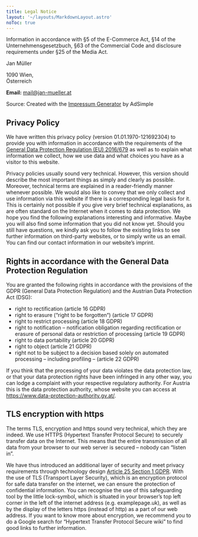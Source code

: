 ```yaml
---
title: Legal Notice
layout: '~/layouts/MarkdownLayout.astro'
noToc: true
---
```


Information in accordance with §5 of the E-Commerce Act, §14 of the Unternehmensgesetzbuch, §63 of the Commercial Code and disclosure requirements under §25 of the Media Act.

Jan Müller

1090 Wien,\
Österreich

**Email:** mail@jan-mueller.at

Source: Created with the [Impressum Generator](https://www.adsimple.at/impressum-generator/) by AdSimple

## Privacy Policy

We have written this privacy policy (version 01.01.1970-121692304) to provide you with information in accordance with the requirements of the [General Data Protection Regulation (EU) 2016/679](https://eur-lex.europa.eu/legal-content/EN/ALL/?uri=celex%3A32016R0679&amp%3Btid=%5Badsimpletextid]) as well as to explain what information we collect, how we use data and what choices you have as a visitor to this website.

Privacy policies usually sound very technical. However, this version should describe the most important things as simply and clearly as possible. Moreover, technical terms are explained in a reader-friendly manner whenever possible. We would also like to convey that we only collect and use information via this website if there is a corresponding legal basis for it. This is certainly not possible if you give very brief technical explanations, as are often standard on the Internet when it comes to data protection. We hope you find the following explanations interesting and informative. Maybe you will also find some information that you did not know yet.
Should you still have questions, we kindly ask you to follow the existing links to see further information on third-party websites, or to simply write us an email. You can find our contact information in our website’s imprint.

## Rights in accordance with the General Data Protection Regulation

You are granted the following rights in accordance with the provisions of the GDPR (General Data Protection Regulation) and the Austrian Data Protection Act (DSG):

- right to rectification (article 16 GDPR)
- right to erasure (“right to be forgotten“) (article 17 GDPR)
- right to restrict processing (article 18 GDPR)
- right to notification – notification obligation regarding rectification or erasure of personal data or restriction of processing (article 19 GDPR)
- right to data portability (article 20 GDPR)
- right to object (article 21 GDPR)
- right not to be subject to a decision based solely on automated processing – including profiling – (article 22 GDPR)

If you think that the processing of your data violates the data protection law, or that your data protection rights have been infringed in any other way, you can lodge a complaint with your respective regulatory authority. For Austria this is the data protection authority, whose website you can access at https://www.data-protection-authority.gv.at/.

## TLS encryption with https

The terms TLS, encryption and https sound very technical, which they are indeed. We use HTTPS (Hypertext Transfer Protocol Secure) to securely transfer data on the Internet.
This means that the entire transmission of all data from your browser to our web server is secured – nobody can “listen in”.

We have thus introduced an additional layer of security and meet privacy requirements through technology design [Article 25 Section 1 GDPR](https://eur-lex.europa.eu/legal-content/en/TXT/HTML/?uri=CELEX:32016R0679&from=EN&tid=121692304). With the use of TLS (Transport Layer Security), which is an encryption protocol for safe data transfer on the internet, we can ensure the protection of confidential information.
You can recognise the use of this safeguarding tool by the little lock-symbol, which is situated in your browser’s top left corner in the left of the internet address (e.g. examplepage.uk), as well as by the display of the letters https (instead of http) as a part of our web address.
If you want to know more about encryption, we recommend you to do a Google search for “Hypertext Transfer Protocol Secure wiki” to find good links to further information.
